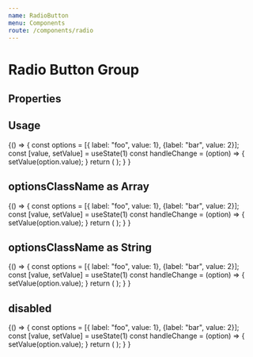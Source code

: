```yaml
---
name: RadioButton
menu: Components
route: /components/radio
---
```



# Radio Button Group

## Properties
<Props of={RadioButtonGroup} />

## Usage

<Playground>
  {() => {
    const options = [{ label: "foo", value: 1}, {label: "bar", value: 2}];
    const [value, setValue] = useState(1)
    const handleChange = (option) => {
        setValue(option.value);
    }
    return (
      <Fragment>
      <RadioButtonGroup label="Select an option" options={options} value={value} onChange={handleChange} />
      </Fragment>
    );
  }    
}
</Playground>

## optionsClassName as Array

<Playground>
  {() => {
    const options = [{ label: "foo", value: 1}, {label: "bar", value: 2}];
    const [value, setValue] = useState(1)
    const handleChange = (option) => {
        setValue(option.value);
    }
    return (
      <Fragment>
      <RadioButtonGroup optionsClassName={[styles.radioButton1, styles.radioButton2]} label="Select an option" options={options} value={value} onChange={handleChange} />
      </Fragment>
    );
  }    
}
</Playground>

## optionsClassName as String

<Playground>
  {() => {
    const options = [{ label: "foo", value: 1}, {label: "bar", value: 2}];
    const [value, setValue] = useState(1)
    const handleChange = (option) => {
        setValue(option.value);
    }
    return (
      <Fragment>
      <RadioButtonGroup optionsClassName={styles.radioButton1} label="Select an option" options={options} value={value} onChange={handleChange} />
      </Fragment>
    );
  }    
}
</Playground>

## disabled

<Playground>
  {() => {
    const options = [{ label: "foo", value: 1}, {label: "bar", value: 2}];
    const [value, setValue] = useState(1)
    const handleChange = (option) => {
        setValue(option.value);
    }
    return (
      <Fragment>
      <RadioButtonGroup disabled={true} label="Select an option" options={options} value={value} onChange={handleChange} />
      </Fragment>
    );
  }    
}
</Playground>
